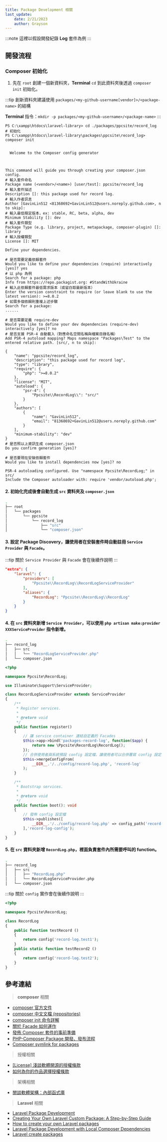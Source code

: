 ```yaml
---
title: Package Development 相關
last_update:
    date: 2/21/2023
    author: Grayson
---
```



:::note
這裡以假設開發紀錄 **Log** 套件為例
:::

## 開發流程
### Composer 初始化
 1. 先在 `root` 創建一個新資料夾，**Terminal** `cd` 到此資料夾後透過 `composer init` 初始化。

:::tip
創新資料夾建議使用 `packages/<my-github-username[vendor]>/<package-name>` 的結構

**Terminal** 指令：`mkdir -p packages/<my-github-username>/<package-name>`
:::

```shell
PS C:\xampp\htdocs\laravel-library> cd ./packages/ppcsite/record_log
# 初始化
PS C:\xampp\htdocs\laravel-library\packages\ppcsite\record_log> composer init


  Welcome to the Composer config generator



This command will guide you through creating your composer.json config.
# 輸入套件命名
Package name (<vendor>/<name>) [user/test]: ppcsite/record_log
# 輸入套件描述
Description []: this package used for record log.
# 輸入作者訊息
Author [GavinLin512 <81368692+GavinLin512@users.noreply.github.com>, n to skip]:
# 輸入最低穩定版本，ex: stable, RC, beta, alpha, dev
Minimum Stability []: dev
# 輸入套件類型
Package Type (e.g. library, project, metapackage, composer-plugin) []: library
# 輸入授權類型
License []: MIT

Define your dependencies.

# 是否需要定義依賴套件
Would you like to define your dependencies (require) interactively [yes]? yes
# 以 php 為例
Search for a package: php
Info from https://repo.packagist.org: #StandWithUkraine
# 輸入此依賴套件最低需求版本（或留白取最新版本）
Enter the version constraint to require (or leave blank to use the latest version): >=8.0.2
# 如需多個依賴則重複上述步驟
Search for a package:
......

# 是否需要定義 require-dev
Would you like to define your dev dependencies (require-dev) interactively [yes]? no
# 是否支援 PSR-4 自動載入（對應命名空間名稱與檔案目錄名稱）
Add PSR-4 autoload mapping? Maps namespace "Packages\Test" to the entered relative path. [src/, n to skip]:

{
    "name": "ppcsite/record_log",
    "description": "this package used for record log",
    "type": "library",
    "require": {
        "php": ">=8.0.2"
    },
    "license": "MIT",
    "autoload": {
        "psr-4": {
            "Ppcsite\\RecordLog\\": "src/"
        }
    },
    "authors": [
        {
            "name": "GavinLin512",
            "email": "81368692+GavinLin512@users.noreply.github.com"
        }
    ],
    "minimum-stability": "dev"
}
# 是否照以上資訊生成 composer.json
Do you confirm generation [yes]?

# 是否要現在安裝依賴套件
Would you like to install dependencies now [yes]? no

PSR-4 autoloading configured. Use "namespace Ppcsite\RecordLog;" in src/
Include the Composer autoloader with: require 'vendor/autoload.php';
```

#### 2. 初始化完成後會自動生成 `src` 資料夾及 `composer.json`
```bash
.
├── root
│   └── packages
│       └── ppcsite
│           └── record_log
│               ├── "src"
│               └── "composer.json"

```

#### 3. 設定 **Package Discovery**，讓使用者在安裝套件時自動註冊 `Service Provider` 與 `Facade`。
:::tip
關於 `Service Provider` 與 `Facade` 會在後續作說明
:::
```json
"extra": {
    "laravel": {
        "providers": [
            "Ppcsite\\RecordLog\\RecordLogServiceProvider"
        ],
        "aliases": {
            "RecordLog": "Ppcsite\\RecordLog\\RecordLog"
        }
    }
}
```

#### 4. 在 `src` 資料夾新增 `Service Provider`，可以使用 `php artisan make:provider XXXServiceProvider` 指令新增。
```bash
.
├── record_log
│   ├── src
│   │   └── "RecordLogServiceProvider.php"
│   └── composer.json

```
```php
<?php

namespace Ppcsite\RecordLog;

use Illuminate\Support\ServiceProvider;

class RecordLogServiceProvider extends ServiceProvider
{
    /**
     * Register services.
     *
     * @return void
     */
    public function register()
    {
        // 讓 service container 連結自定義的 Facades
        $this->app->bind('packages-record-log', function($app) {
            return new \Ppcsite\RecordLog\RecordLog();
        });
        // 合併使用者與系統預設 config 設定檔，讓使用者可以合併覆寫 config 設定檔
        $this->mergeConfigFrom(
            __DIR__.'/../config/record-log.php', 'record-log'
        );
    }

    /**
     * Bootstrap services.
     *
     * @return void
     */
    public function boot(): void
    {
        // 發佈 config 設定檔
        $this->publishes([
            __DIR__.'/../config/record-log.php' => config_path('record-log.php'),
        ],'record-log-config');
    }
}
```

#### 5. 在 `src` 資料夾新增 `RecordLog.php`，裡面負責套件內所需要呼叫的 **function**。
```bash
.
├── record_log
│   ├── src
│   │   ├── "RecordLog.php"
│   │   └── RecordLogServiceProvider.php
│   └── composer.json

```
:::tip
關於 `config` 實作會在後續作說明
:::
```php
<?php

namespace Ppcsite\RecordLog;

class RecordLog
{
    public function testRecord ()
    {
        return config('record-log.test1');
    }
    public static function testRecord2 ()
    {
        return config('record-log.test2');
    }
}
```


## 參考連結
> **composer** 相關

* [composer 官方文件](https://getcomposer.org/doc/04-schema.md)
* [composer 中文文檔 (repositories)](https://learnku.com/docs/composer/2018/05-repositories/2086#a5b6ff)
* [composer init 命令詳解](https://blog.csdn.net/github_38336924/article/details/92839546)
* [關於 Facade 如何運作](https://docs.cornch.dev/zh-tw/laravel/9.x/container#binding)
* [發佈 Composer 套件的事前準備](https://ithelp.ithome.com.tw/articles/10236831)
* [PHP-Composer Package 開發、發布流程](https://zhuanlan.zhihu.com/p/78075719)
* [Composer symlink for packages](https://medium.com/@alexandru.chitoraga/composer-symlink-for-packages-68cc15027732)

> 授權相關

* [[License] 淺談軟體開源的授權條款](https://dotblogs.com.tw/regionbbs/2018/09/23/light-discussions-oss-licenses)
* [如何為你的作品選擇授權條款](https://www.gnu.org/licenses/license-recommendations.zh-tw.html)

> 架構相關

* [閒談軟體架構：內部函式庫](https://medium.com/%E9%96%92%E8%AB%87%E8%BB%9F%E9%AB%94%E6%9E%B6%E6%A7%8B/%E9%96%92%E8%AB%87%E8%BB%9F%E9%AB%94%E6%9E%B6%E6%A7%8B-%E5%85%A7%E9%83%A8%E5%87%BD%E5%BC%8F%E5%BA%AB-30af57af2bb7)

> **Laravel** 相關

* [Laravel Package Development](https://laravelpackage.com/)
* [Creating Your Own Laravel Custom Package: A Step-by-Step Guide](https://adevait.com/laravel/how-to-create-a-custom-package-for-laravel)
* [How to create your own Laravel packages](https://blog.devgenius.io/how-to-create-your-own-laravel-packages-2b68da22506a)
* [Laravel Package Development with Local Composer Dependencies](https://ashallendesign.co.uk/blog/laravel-package-development-with-local-composer-dependencies)
* [Laravel create packages](https://learn2torials.com/a/how-to-create-laravel-package)

<UseGiscus></UseGiscus>